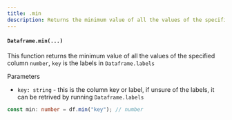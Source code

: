 ```yaml
---
title: .min
description: Returns the minimum value of all the values of the specified column
---
```


#### `Dataframe.min(...)`

This function returns the minimum value of all the values of the specified column `number`, `key` is the labels in `Dataframe.labels`

Parameters

- `key: string` - this is the column key or label, if unsure of the labels, it can be retrived by running `Dataframe.labels`

```typescript
const min: number = df.min("key"); // number
```
